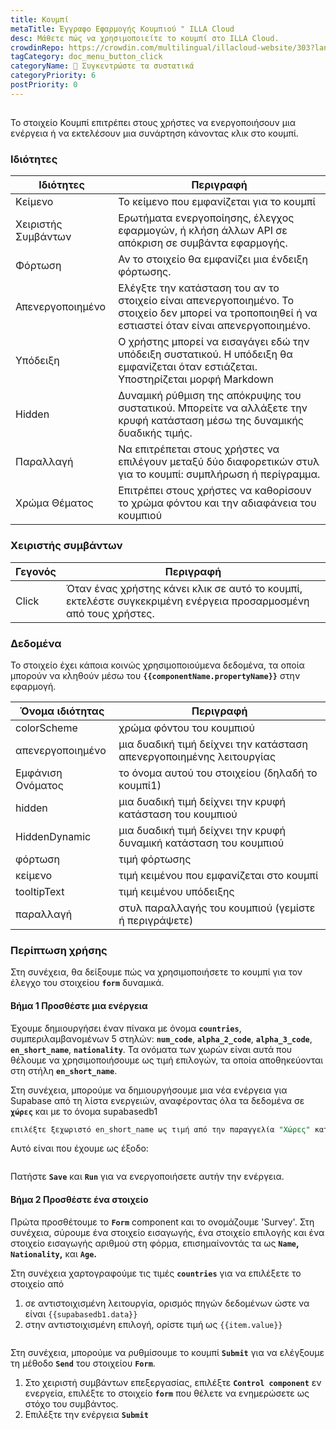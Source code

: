 ```yaml
---
title: Κουμπί
metaTitle: Έγγραφο Εφαρμογής Κουμπιού " ILLA Cloud
desc: Μάθετε πώς να χρησιμοποιείτε το κουμπί στο ILLA Cloud.
crowdinRepo: https://crowdin.com/multilingual/illacloud-website/303?languages=el&filter=basic&value=0
tagCategory: doc_menu_button_click
categoryName: 🧬 Συγκεντρώστε τα συστατικά
categoryPriority: 6
postPriority: 0
---
```


## <h2 hidden>Τι είναι το Κουμπί?</h2>

Το στοιχείο Κουμπί επιτρέπει στους χρήστες να ενεργοποιήσουν μια ενέργεια ή να εκτελέσουν μια συνάρτηση κάνοντας κλικ στο κουμπί. 

### Ιδιότητες

| Ιδιότητες           | Περιγραφή                                                                                                                                           |
| ------------------- | --------------------------------------------------------------------------------------------------------------------------------------------------- |
| Κείμενο             | Το κείμενο που εμφανίζεται για το κουμπί                                                                                                            |
| Χειριστής Συμβάντων | Ερωτήματα ενεργοποίησης, έλεγχος εφαρμογών, ή κλήση άλλων API σε απόκριση σε συμβάντα εφαρμογής.                                                    |
| Φόρτωση             | Αν το στοιχείο θα εμφανίζει μια ένδειξη φόρτωσης.                                                                                                   |
| Απενεργοποιημένο    | Ελέγξτε την κατάσταση του αν το στοιχείο είναι απενεργοποιημένο. Το στοιχείο δεν μπορεί να τροποποιηθεί ή να εστιαστεί όταν είναι απενεργοποιημένο. |
| Υπόδειξη            | Ο χρήστης μπορεί να εισαγάγει εδώ την υπόδειξη συστατικού. Η υπόδειξη θα εμφανίζεται όταν εστιάζεται. Υποστηρίζεται μορφή Markdown                  |
| Hidden              | Δυναμική ρύθμιση της απόκρυψης του συστατικού. Μπορείτε να αλλάξετε την κρυφή κατάσταση μέσω της δυναμικής δυαδικής τιμής.                          |
| Παραλλαγή           | Να επιτρέπεται στους χρήστες να επιλέγουν μεταξύ δύο διαφορετικών στυλ για το κουμπί: συμπλήρωση ή περίγραμμα.                                      |
| Χρώμα Θέματος       | Επιτρέπει στους χρήστες να καθορίσουν το χρώμα φόντου και την αδιαφάνεια του κουμπιού                                                               |

### Χειριστής συμβάντων

| Γεγονός | Περιγραφή                                                                                                       |
| ------- | --------------------------------------------------------------------------------------------------------------- |
| Click   | Όταν ένας χρήστης κάνει κλικ σε αυτό το κουμπί, εκτελέστε συγκεκριμένη ενέργεια προσαρμοσμένη από τους χρήστες. |

### Δεδομένα

Το στοιχείο έχει κάποια κοινώς χρησιμοποιούμενα δεδομένα, τα οποία μπορούν να κληθούν μέσω του **`{{componentName.propertyName}}`** στην εφαρμογή.

| Όνομα ιδιότητας   | Περιγραφή                                                            |
| ----------------- | -------------------------------------------------------------------- |
| colorScheme       | χρώμα φόντου του κουμπιού                                            |
| απενεργοποιημένο  | μια δυαδική τιμή δείχνει την κατάσταση απενεργοποιημένης λειτουργίας |
| Εμφάνιση Ονόματος | το όνομα αυτού του στοιχείου (δηλαδή το κουμπί1)                     |
| hidden            | μια δυαδική τιμή δείχνει την κρυφή κατάσταση του κουμπιού            |
| HiddenDynamic     | μια δυαδική τιμή δείχνει την κρυφή δυναμική κατάσταση του κουμπιού   |
| φόρτωση           | τιμή φόρτωσης                                                        |
| κείμενο           | τιμή κειμένου που εμφανίζεται στο κουμπί                             |
| tooltipText       | τιμή κειμένου υπόδειξης                                              |
| παραλλαγή         | στυλ παραλλαγής του κουμπιού (γεμίστε ή περιγράψετε)                 |

### Περίπτωση χρήσης

Στη συνέχεια, θα δείξουμε πώς να χρησιμοποιήσετε το κουμπί για τον έλεγχο του στοιχείου **`form`** δυναμικά. 

#### Βήμα 1 Προσθέστε μια ενέργεια

Έχουμε δημιουργήσει έναν πίνακα με όνομα **`countries`**, συμπεριλαμβανομένων 5 στηλών: **`num_code`**, **`alpha_2_code`**, **`alpha_3_code`**, **`en_short_name`**, **`nationality`**. Τα ονόματα των χωρών είναι αυτά που θέλουμε να χρησιμοποιήσουμε ως τιμή επιλογών, τα οποία αποθηκεύονται στη στήλη **`en_short_name`**.

Στη συνέχεια, μπορούμε να δημιουργήσουμε μια νέα ενέργεια για Supabase από τη λίστα ενεργειών, αναφέροντας όλα τα δεδομένα σε **`χώρες`** και με το όνομα supabasedb1 

```sql
επιλέξτε ξεχωριστό en_short_name ως τιμή από την παραγγελία "Χώρες" κατά τιμή;
```

Αυτό είναι που έχουμε ως έξοδο:

<img src='https://cdn.illacloud.com/official-website/img/docs/countries.png' alt='' />

Πατήστε **`Save`** και **`Run`** για να ενεργοποιήσετε αυτήν την ενέργεια.

#### Βήμα 2 Προσθέστε ένα στοιχείο

Πρώτα προσθέτουμε το **`Form`** component και το ονομάζουμε 'Survey'. Στη συνέχεια, σύρουμε ένα στοιχείο εισαγωγής, ένα στοιχείο επιλογής και ένα στοιχείο εισαγωγής αριθμού στη φόρμα, επισημαίνοντάς τα ως **`Name`, `Nationality`,** και **`Age`.**

Στη συνέχεια χαρτογραφούμε τις τιμές **`countries`** για να επιλέξετε το στοιχείο από 

1.  σε αντιστοιχισμένη λειτουργία, ορισμός πηγών δεδομένων ώστε να είναι `{{supabasedb1.data}}` 
2.  στην αντιστοιχισμένη επιλογή, ορίστε τιμή ως `{{item.value}}`

<img src='https://cdn.illacloud.com/official-website/img/docs/button1.png' alt='' />

Στη συνέχεια, μπορούμε να ρυθμίσουμε το κουμπί **`Submit`** για να ελέγξουμε τη μέθοδο **`Send`** του στοιχείου **`Form`**. 

1.  Στο χειριστή συμβάντων επεξεργασίας, επιλέξτε **`Control component`** εν ενεργεία, επιλέξτε το στοιχείο **`form`** που θέλετε να ενημερώσετε ως στόχο του συμβάντος.
2.  Επιλέξτε την ενέργεια **`Submit`** 

<img src='https://cdn.illacloud.com/official-website/img/docs/countries2.png' alt='' />
